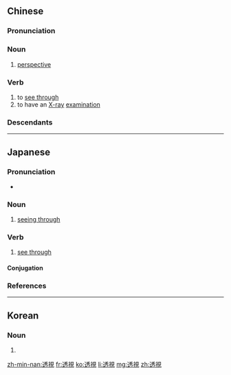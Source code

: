 {{also|透视}}
==Chinese==
{{zh-forms|s=透视}}

===Pronunciation===
{{zh-pron
|m=tòushì
|c=tau3 si6
|mn=thàu-sī
|cat=n,v
}}

===Noun===
{{zh-noun}}

# [[perspective]]

===Verb===
{{zh-verb}}

# to [[see through]]
# to have an [[X-ray]] [[examination]]

===Descendants===
{{cjkv||s=透%視|とう%し|투시|thấu thị}}
----

==Japanese==
{{ja-kanjitab|とう|し|yomi=on}}

===Pronunciation===
* {{ja-pron|とうし|y=o|acc=0|acc_ref=NHK}}

===Noun===
{{ja-noun|とうし}}

# [[seeing through]]

===Verb===
{{ja-verb-suru|tr=trans|とうし}}

# [[see through]]

====Conjugation====
{{ja-suru|とうし}}

===References===
<references/>

----

==Korean==
{{ko-hanjatab}}

===Noun===
{{ko-noun|hj|hangeul=투시}}

# {{hanja form of|투시|seeing through}}

[[zh-min-nan:透視]]
[[fr:透視]]
[[ko:透視]]
[[li:透視]]
[[mg:透視]]
[[zh:透視]]